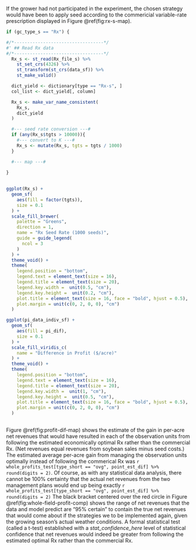 
If the grower had not participated in the experiment, the chosen strategy would have been to apply seed according to the commericial variable-rate prescription displayed in Figure \@ref(fig:rx-s-map).

```r
  
if (gc_type_s == "Rx") {

#/*----------------------------------*/
#' ## Read Rx data
#/*----------------------------------*/
  Rx_s <- st_read(Rx_file_s) %>% 
    st_set_crs(4326) %>% 
    st_transform(st_crs(data_sf)) %>%
    st_make_valid()

  dict_yield <- dictionary[type == "Rx-s", ]
  col_list <- dict_yield[, column]

  Rx_s <- make_var_name_consistent(
    Rx_s, 
    dict_yield 
  )

  #--- seed rate conversion ---#
  if (any(Rx_s$tgts > 10000)){
    #--- convert to K ---#
    Rx_s <- mutate(Rx_s, tgts = tgts / 1000)
  }

  #--- map ---#
  
}
  
```

```r
ggplot(Rx_s) +
  geom_sf(
    aes(fill = factor(tgts)),
    size = 0.1
  ) +
  scale_fill_brewer(
    palette = "Greens",
    direction = 1,
    name = "Rx Seed Rate (1000 seeds)",
    guide = guide_legend(
      ncol = 3
    )
  ) +
  theme_void() +
  theme(
    legend.position = "bottom",
    legend.text = element_text(size = 16),
    legend.title = element_text(size = 20),
    legend.key.width =  unit(0.5, "cm"),
    legend.key.height =  unit(0.2, "cm"),
    plot.title = element_text(size = 16, face = "bold", hjust = 0.5),
    plot.margin = unit(c(0, 2, 0, 0), "cm") 
  ) 

```
```r
ggplot(pi_data_indiv_sf) +
  geom_sf(
    aes(fill = pi_dif),
    size = 0.1
  ) +
  scale_fill_viridis_c(
    name = "Difference in Profit ($/acre)"
  ) +
  theme_void() +
  theme(
    legend.position = "bottom",
    legend.text = element_text(size = 16),
    legend.title = element_text(size = 20),
    legend.key.width =  unit(1, "cm"),
    legend.key.height =  unit(0.5, "cm"),
    plot.title = element_text(size = 16, face = "bold", hjust = 0.5),
    plot.margin = unit(c(0, 2, 0, 0), "cm") 
  ) 
  
```

Figure \@ref(fig:profit-dif-map) shows the estimate of the gain in per-acre net revenues that would have resulted in each of the observation units from following the estimated economically optimal Rx rather than the commercial Rx.  (Net revenues equal revenues from soybean sales minus seed costs.) The estimated average per-acre gain from managing the observation units optimally instead of following the commerical Rx was  `r whole_profits_test[type_short == "ovg", point_est_dif] %>% round(digits = 2)`. Of course, as with any statistical data analysis, there cannot be 100% certainty that the actual net revenues from the two management plans would end up being exactly `r whole_profits_test[type_short == "ovg", point_est_dif] %>% round(digits = 2)` The black bracket centered over the red circle in Figure \@ref(fig:whole-field-profit-comp) shows the range of net revenues that the data and model predict are “95% certain” to contain the true net revenues that would come about if the strategies we to be implemented again, given the growing season's actual weather conditions. A formal statistical test (called a t-test) established with a _stat_confidence_here_ level of statistical confidence that net revenues would indeed be greater from following the estimated optimal Rx rather than the commercial Rx.

